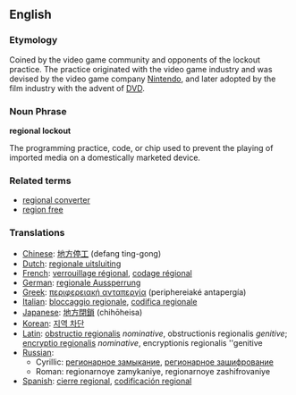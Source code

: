{{Wikipedia}}
==English==

===Etymology===
Coined by the video game community and opponents of the lockout practice. The practice originated with the video game industry and was devised by the video game company [[Nintendo]], and later adopted by the film industry with the advent of [[DVD]].

===Noun Phrase===
'''regional lockout'''

The programming practice, code, or chip used to prevent the playing of imported media on a domestically marketed device.

===Related terms===
*[[regional converter]]
*[[region free]]

===Translations===
*[[Chinese]]: [[地方停工]] (defang ting-gong)
*[[Dutch]]: [[regionale uitsluiting]]
*[[French]]: [[verrouillage régional]], [[codage régional]]
*[[German]]: [[regionale Aussperrung]]
*[[Greek]]: [[περιφερειακή ανταπεργία]] (periphereiaké antapergía)
*[[Italian]]: [[bloccaggio regionale]], [[codifica regionale]]
*[[Japanese]]: [[地方閉鎖]] (chihōheisa)
*[[Korean]]: [[지역 차단]]
*[[Latin]]: [[obstructio regionalis]] ''nominative'', obstructionis regionalis ''genitive''; [[encryptio regionalis]] ''nominative'', encryptionis regionalis ''genitive
*[[Russian]]: 
**Cyrillic: [[регионарное замыкание]], [[регионарное зашифрование]] 
**Roman: regionarnoye zamykaniye, regionarnoye zashifrovaniye
*[[Spanish]]: [[cierre regional]], [[codificación regional]]